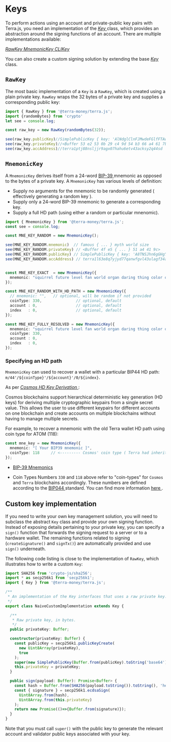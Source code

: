 
# Keys

To perform actions using an account and private-public key pairs with Terra.js, you need an implementation of the [ *Key* ](https://github.com/terra-money/terra.js/blob/main/src/key/Key.ts) class, which provides an abstraction around the signing functions of an account. There are multiple implementations available: 

[ *RawKey* ](https://github.com/terra-money/terra.js/blob/main/src/key/RawKey.ts)
[ *MnemonicKey* ](https://github.com/terra-money/terra.js/blob/main/src/key/MnemonicKey.ts) 
[ *CLIKey* ](https://github.com/terra-money/terra.js/blob/main/src/key/CLIKey.ts) 

You can also create a custom signing solution by extending the base [ *Key* ](https://github.com/terra-money/terra.js/blob/main/src/key/Key.ts) class.


## `RawKey`

The most basic implementation of a `Key` is a `RawKey`, which is created using a plain private key. `RawKey`  wraps the 32 bytes of a private key and supplies a corresponding public key:

```ts
import { RawKey } from '@terra-money/terra.js';
import {randomBytes} from 'crypto'
let see = console.log;

const raw_key = new RawKey(randomBytes(32));

see(raw_key.publicKey)//SimplePublicKey { key: 'AlNdglClnFJMwdeFGlfFTAwbx7rxKxWbgN/lwj5mQ3vw' }
see(raw_key.privateKey)//<Buffer 53 e2 53 0b 29 c4 9d 54 b3 66 a4 61 7b d3 e2 6e 4c e5 41 cd 12 a6 e9 27 8a 97 61 1c 55 6e cd 4c>
see(raw_key.accAddress)//terra1ptj88nsljjr9agx07hahu6etv43acksy2q44sd
```

## `MnemonicKey`


A `MnemonicKey` derives itself from a 24-word  [ BIP-39 ](https://github.com/bitcoin/bips/blob/master/bip-0039.mediawiki) mnemonic as opposed to the bytes of a  private key.
A `MnemonicKey` has various levels of definition: 
- Supply no arguments for the mnemonic to be randomly generated ( effectively generating a random key ).
- Supply only a 24-word BIP-39 mnemonic to generate a corresponding key.
- Supply a full HD path (using either a  random or particular mnenomic).

```ts
import { MnemonicKey } from '@terra-money/terra.js';
const see = console.log;

const MNE_KEY_RANDOM = new MnemonicKey();

see(MNE_KEY_RANDOM.mnemonic)  // famous { ... } myth world size
see(MNE_KEY_RANDOM.privateKey) // <Buffer 4f e5 { ... } 51 a4 41 9c> 
see(MNE_KEY_RANDOM.publicKey) // SimplePublicKey { key: 'A8TNSJhn6gGHgY2ohJnkOaZz7Y0FaW/QeytGBaqCLIJU' }
see(MNE_KEY_RANDOM.accAddress) // terra1l63e8q7yjyd77qanwfgvl43ulagf34a2xzcuv4


const MNE_KEY_EXACT  = new MnemonicKey({
  mnemonic: "squirrel future level fan world organ daring thing color orange sausage cross fault interest blast wink audit unfair satoshi solution track indoor sun edit",
});

const MNE_KEY_RANDOM_WITH_HD_PATH = new MnemonicKey({
  // mnemonic: "",   // optional, will be random if not provided
  coinType: 330,               // optional, default
  account : 0,                 // optional, default
  index   : 0,                 // optional, default
});

const MNE_KEY_FULLY_RESOLVED = new MnemonicKey({
  mnemonic: "squirrel future level fan world organ daring thing color orange sausage cross fault interest blast wink audit unfair satoshi solution track indoor sun edit",   
  coinType: 330,               
  account : 0,                 
  index   : 0,                
});

```


### Specifying an HD path

`MnemonicKey` can used to recover a wallet with a particular BIP44 HD path: `m/44'/${coinType}'/${account}'/0/${index}`.

<Admonition type="tip" title="HD keys">

As per [ *Cosmos HD Key Derivation* ](https://github.com/confio/cosmos-hd-key-derivation-spec):

Cosmos blockchains support hierarchical deterministic key generation (HD keys) for deriving multiple cryptographic keypairs from a single secret value. This allows the user to use different keypairs for different accounts on one blockchain and create accounts on multiple blockchains without having to manage multiple secrets.

</Admonition>

For example, to recover a mnemonic with the old Terra wallet HD path using coin type for ATOM (118):

```ts
const mne_key = new MnemonicKey({
  mnemonic: "[ Your BIP39 mnemonic ]",
  coinType: 118     // <--------- Cosmos' coin type ( Terra had inherited initially )
});
```

- [ BIP-39 Mnemonics ](https://github.com/bitcoin/bips/blob/master/bip-0039.mediawiki)

- Coin Types Numbers `330` and `118` above refer to "coin-types" for `Cosmos` and `Terra` blockchains accordingly. These numbers are defined according to the [ BIP044 ](https://github.com/bitcoin/bips/blob/master/bip-0044.mediawiki) standard. You can find more information [ here ](https://github.com/satoshilabs/slips/blob/master/slip-0044.md).

## Custom key implementation

If you need to write your own key management solution, you will need to subclass the abstract `Key` class and provide your own signing function. Instead of exposing details pertaining to your private key, you can specify a `sign()` function that forwards the signing request to a server or to a hardware wallet. The remaining functions related to signing (`createSignature()` and `signTx()`) are automatically provided and use `sign()` underneath.

The following code listing is close to the implementation of `RawKey`, which illustrates how to write a custom `Key`:

```ts
import SHA256 from 'crypto-js/sha256';
import * as secp256k1 from 'secp256k1';
import { Key } from '@terra-money/terra.js';

/**
 * An implementation of the Key interfaces that uses a raw private key.
 */
export class NaiveCustomImplementation extends Key {

  /**
   * Raw private key, in bytes.
   */
  public privateKey: Buffer;

  constructor(privateKey: Buffer) {
    const publicKey = secp256k1.publicKeyCreate(
      new Uint8Array(privateKey),
      true
    );
    super(new SimplePublicKey(Buffer.from(publicKey).toString('base64')));
    this.privateKey = privateKey;
  }

  public sign(payload: Buffer): Promise<Buffer> {
    const hash = Buffer.from(SHA256(payload.toString()).toString(), 'hex');
    const { signature } = secp256k1.ecdsaSign(
      Uint8Array.from(hash),
      Uint8Array.from(this.privateKey)
    );
    return new Promise(()=>{Buffer.from(signature)});
  }
}
```

Note that you must call `super()` with the public key to generate the relevant account and validator public keys associated with your key.
